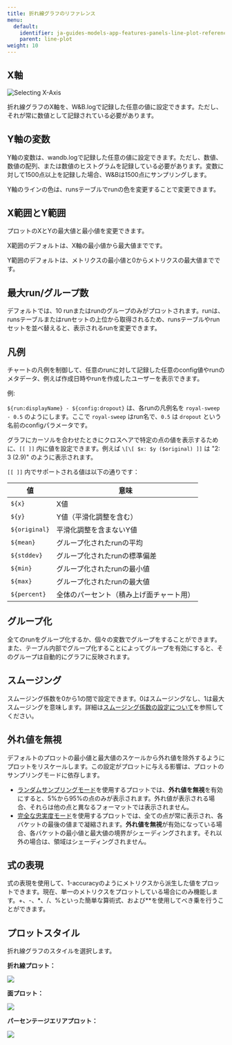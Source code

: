 ```yaml
---
title: 折れ線グラフのリファレンス
menu:
  default:
    identifier: ja-guides-models-app-features-panels-line-plot-reference
    parent: line-plot
weight: 10
---
```


## X軸

<Frame>
    <img src="/images/app_ui/reference_x_axis.png" alt="Selecting X-Axis"  />
</Frame>

折れ線グラフのX軸を、W&B.logで記録した任意の値に設定できます。ただし、それが常に数値として記録されている必要があります。

## Y軸の変数

Y軸の変数は、wandb.logで記録した任意の値に設定できます。ただし、数値、数値の配列、または数値のヒストグラムを記録している必要があります。変数に対して1500点以上を記録した場合、W&Bは1500点にサンプリングします。

<Note>
Y軸のラインの色は、runsテーブルでrunの色を変更することで変更できます。
</Note>

## X範囲とY範囲

プロットのXとYの最大値と最小値を変更できます。

X範囲のデフォルトは、X軸の最小値から最大値までです。

Y範囲のデフォルトは、メトリクスの最小値と0からメトリクスの最大値までです。

## 最大run/グループ数

デフォルトでは、10 runまたはrunのグループのみがプロットされます。runは、runsテーブルまたはrunセットの上位から取得されるため、runsテーブルやrunセットを並べ替えると、表示されるrunを変更できます。

## 凡例

チャートの凡例を制御して、任意のrunに対して記録した任意のconfig値やrunのメタデータ、例えば作成日時やrunを作成したユーザーを表示できます。

例:

`${run:displayName} - ${config:dropout}` は、各runの凡例名を `royal-sweep - 0.5` のようにします。ここで `royal-sweep` はrun名で、`0.5` は `dropout` という名前のconfigパラメータです。

グラフにカーソルを合わせたときにクロスヘアで特定の点の値を表示するために、`[[ ]]` 内に値を設定できます。例えば `\[\[ $x: $y ($original) ]]` は "2: 3 (2.9)" のように表示されます。

`[[ ]]` 内でサポートされる値は以下の通りです：

| 値           | 意味                                      |
| ------------ | ---------------------------------------- |
| `${x}`       | X値                                     |
| `${y}`       | Y値（平滑化調整を含む）                  |
| `${original}`| 平滑化調整を含まないY値                  |
| `${mean}`    | グループ化されたrunの平均                |
| `${stddev}`  | グループ化されたrunの標準偏差            |
| `${min}`     | グループ化されたrunの最小値              |
| `${max}`     | グループ化されたrunの最大値              |
| `${percent}` | 全体のパーセント（積み上げ面チャート用）|

## グループ化

全てのrunをグループ化するか、個々の変数でグループをすることができます。また、テーブル内部でグループ化することによってグループを有効にすると、そのグループは自動的にグラフに反映されます。

## スムージング

スムージング係数を0から1の間で設定できます。0はスムージングなし、1は最大スムージングを意味します。詳細は[スムージング係数の設定について](/ja/support/kb-articles/formula_smoothing_algorithm)を参照してください。

## 外れ値を無視

デフォルトのプロットの最小値と最大値のスケールから外れ値を除外するようにプロットをリスケールします。この設定がプロットに与える影響は、プロットのサンプリングモードに依存します。

- [ランダムサンプリングモード](/ja/sampling.md#random-sampling)を使用するプロットでは、**外れ値を無視**を有効にすると、5%から95%の点のみが表示されます。外れ値が表示される場合、それらは他の点と異なるフォーマットでは表示されません。
- [完全な忠実度モード](/ja/sampling.md#full-fidelity)を使用するプロットでは、全ての点が常に表示され、各バケットの最後の値まで凝縮されます。**外れ値を無視**が有効になっている場合、各バケットの最小値と最大値の境界がシェーディングされます。それ以外の場合は、領域はシェーディングされません。

## 式の表現

式の表現を使用して、1-accuracyのようにメトリクスから派生した値をプロットできます。現在、単一のメトリクスをプロットしている場合にのみ機能します。+、-、\*、/、%といった簡単な算術式、および**を使用してべき乗を行うことができます。

## プロットスタイル

折れ線グラフのスタイルを選択します。

**折れ線プロット：**

<Frame>
    <img src="/images/app_ui/plot_style_line_plot.png"  />
</Frame>

**面プロット：**

<Frame>
    <img src="/images/app_ui/plot_style_area_plot.png"  />
</Frame>

**パーセンテージエリアプロット：**

<Frame>
    <img src="/images/app_ui/plot_style_percentage_plot.png"  />
</Frame>
